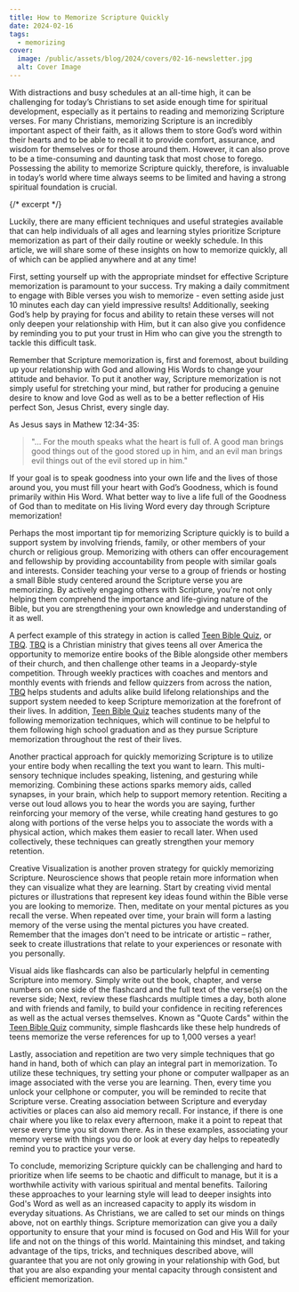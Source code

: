 ```yaml
---
title: How to Memorize Scripture Quickly
date: 2024-02-16
tags:
  - memorizing
cover:
  image: /public/assets/blog/2024/covers/02-16-newsletter.jpg
  alt: Cover Image
---
```


With distractions and busy schedules at an all-time high, it can be challenging for today’s Christians to set aside enough time for spiritual development, especially as it pertains to reading and memorizing Scripture verses. For many Christians, memorizing Scripture is an incredibly important aspect of their faith, as it allows them to store God’s word within their hearts and to be able to recall it to provide comfort, assurance, and wisdom for themselves or for those around them. However, it can also prove to be a time-consuming and daunting task that most chose to forego. Possessing the ability to memorize Scripture quickly, therefore, is invaluable in today’s world where time always seems to be limited and having a strong spiritual foundation is crucial.

{/* excerpt */}

Luckily, there are many efficient techniques and useful strategies available that can help individuals of all ages and learning styles prioritize Scripture memorization as part of their daily routine or weekly schedule. In this article, we will share some of these insights on how to memorize quickly, all of which can be applied anywhere and at any time!

First, setting yourself up with the appropriate mindset for effective Scripture memorization is paramount to your success. Try making a daily commitment to engage with Bible verses you wish to memorize - even setting aside just 10 minutes each day can yield impressive results! Additionally, seeking God’s help by praying for focus and ability to retain these verses will not only deepen your relationship with Him, but it can also give you confidence by reminding you to put your trust in Him who can give you the strength to tackle this difficult task.

Remember that Scripture memorization is, first and foremost, about building up your relationship with God and allowing His Words to change your attitude and behavior. To put it another way, Scripture memorization is not simply useful for stretching your mind, but rather for producing a genuine desire to know and love God as well as to be a better reflection of His perfect Son, Jesus Christ, every single day.

As Jesus says in Mathew 12:34-35: 

>"… For the mouth speaks what the heart is full of. A good man brings good things out of the good stored up in him, and an evil man brings evil things out of the evil stored up in him."

If your goal is to speak goodness into your own life and the lives of those around you, you must fill your heart with God’s Goodness, which is found primarily within His Word. What better way to live a life full of the Goodness of God than to meditate on His living Word every day through Scripture memorization!

Perhaps the most important tip for memorizing Scripture quickly is to build a support system by involving friends, family, or other members of your church or religious group. Memorizing with others can offer encouragement and fellowship by providing accountability from people with similar goals and interests. Consider teaching your verse to a group of friends or hosting a small Bible study centered around the Scripture verse you are memorizing. By actively engaging others with Scripture, you're not only helping them comprehend the importance and life-giving nature of the Bible, but you are strengthening your own knowledge and understanding of it as well.

A perfect example of this strategy in action is called [Teen Bible Quiz](https://www.biblequiz.com), or [TBQ](https://www.biblequiz.com). [TBQ](https://www.biblequiz.com) is a Christian ministry that gives teens all over America the opportunity to memorize entire books of the Bible alongside other members of their church, and then challenge other teams in a Jeopardy-style competition. Through weekly practices with coaches and mentors and monthly events with friends and fellow quizzers from across the nation, [TBQ](https://www.biblequiz.com) helps students and adults alike build lifelong relationships and the support system needed to keep Scripture memorization at the forefront of their lives. In addition, [Teen Bible Quiz](https://www.biblequiz.com) teaches students many of the following memorization techniques, which will continue to be helpful to them following high school graduation and as they pursue Scripture memorization throughout the rest of their lives.

Another practical approach for quickly memorizing Scripture is to utilize your entire body when recalling the text you want to learn. This multi-sensory technique includes speaking, listening, and gesturing while memorizing. Combining these actions sparks memory aids, called synapses, in your brain, which help to support memory retention. Reciting a verse out loud allows you to hear the words you are saying, further reinforcing your memory of the verse, while creating hand gestures to go along with portions of the verse helps you to associate the words with a physical action, which makes them easier to recall later. When used collectively, these techniques can greatly strengthen your memory retention.

Creative Visualization is another proven strategy for quickly memorizing Scripture. Neuroscience shows that people retain more information when they can visualize what they are learning. Start by creating vivid mental pictures or illustrations that represent key ideas found within the Bible verse you are looking to memorize. Then, meditate on your mental pictures as you recall the verse. When repeated over time, your brain will form a lasting memory of the verse using the mental pictures you have created. Remember that the images don't need to be intricate or artistic – rather, seek to create illustrations that relate to your experiences or resonate with you personally.

Visual aids like flashcards can also be particularly helpful in cementing Scripture into memory. Simply write out the book, chapter, and verse numbers on one side of the flashcard and the full text of the verse(s) on the reverse side; Next, review these flashcards multiple times a day, both alone and with friends and family, to build your confidence in reciting references as well as the actual verses themselves. Known as "Quote Cards" within the [Teen Bible Quiz](https://www.biblequiz.com) community, simple flashcards like these help hundreds of teens memorize the verse references for up to 1,000 verses a year!

Lastly, association and repetition are two very simple techniques that go hand in hand, both of which can play an integral part in memorization. To utilize these techniques, try setting your phone or computer wallpaper as an image associated with the verse you are learning. Then, every time you unlock your cellphone or computer, you will be reminded to recite that Scripture verse. Creating association between Scripture and everyday activities or places can also aid memory recall. For instance, if there is one chair where you like to relax every afternoon, make it a point to repeat that verse every time you sit down there. As in these examples, associating your memory verse with things you do or look at every day helps to repeatedly remind you to practice your verse.

To conclude, memorizing Scripture quickly can be challenging and hard to prioritize when life seems to be chaotic and difficult to manage, but it is a worthwhile activity with various spiritual and mental benefits. Tailoring these approaches to your learning style will lead to deeper insights into God's Word as well as an increased capacity to apply its wisdom in everyday situations. As Christians, we are called to set our minds on things above, not on earthly things. Scripture memorization can give you a daily opportunity to ensure that your mind is focused on God and His Will for your life and not on the things of this world. Maintaining this mindset, and taking advantage of the tips, tricks, and techniques described above, will guarantee that you are not only growing in your relationship with God, but that you are also expanding your mental capacity through consistent and efficient memorization.
